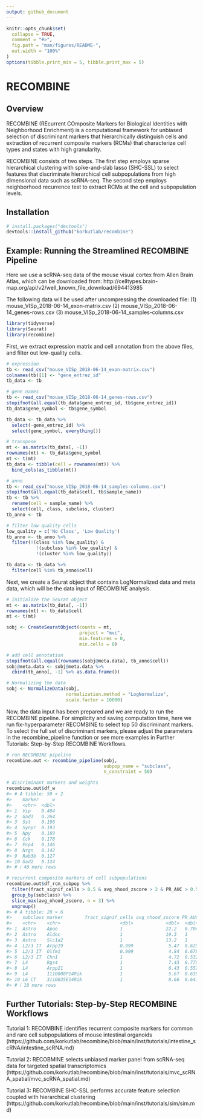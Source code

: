 ```yaml
---
output: github_document
---
```


<!-- README.md is generated from README.Rmd. Please edit that file -->

```r
knitr::opts_chunk$set(
  collapse = TRUE,
  comment = "#>",
  fig.path = "man/figures/README-",
  out.width = "100%"
)
options(tibble.print_min = 5, tibble.print_max = 5)
```

# RECOMBINE

## Overview

RECOMBINE (REcurrent COmposite Markers for Biological Identities with Neighborhood Enrichment) is a computational framework for unbiased selection of discriminant markers that hierarchically distinguish cells and extraction of recurrent composite markers (RCMs) that characterize cell types and states with high granularity.

RECOMBINE consists of two steps. The first step employs sparse hierarchical clustering with spike-and-slab lasso (SHC-SSL) to select features that discriminate hierarchical cell subpopulations from high dimensional data such as scRNA-seq. The second step employs neighborhood recurrence test to extract RCMs at the cell and subpopulation levels.

## Installation

```r
# install.packages("devtools")
devtools::install_github("korkutlab/recombine")
```

## Example: Running the Streamlined RECOMBINE Pipeline

Here we use a scRNA-seq data of the mouse visual cortex from Allen Brain Atlas, which can be downloaded from: http://celltypes.brain-map.org/api/v2/well_known_file_download/694413985

The following data will be used after uncompressing the downloaded file:
(1) mouse_VISp_2018-06-14_exon-matrix.csv
(2) mouse_VISp_2018-06-14_genes-rows.csv
(3) mouse_VISp_2018-06-14_samples-columns.csv

```r
library(tidyverse)
library(Seurat)
library(recombine)
```

First, we extract expression matrix and cell annotation from the above files, and filter out low-quality cells.

```r
# expression
tb <- read_csv("mouse_VISp_2018-06-14_exon-matrix.csv")
colnames(tb)[1] <- "gene_entrez_id"
tb_data <- tb

# gene names
tb <- read_csv("mouse_VISp_2018-06-14_genes-rows.csv")
stopifnot(all.equal(tb_data$gene_entrez_id, tb$gene_entrez_id))
tb_data$gene_symbol <- tb$gene_symbol

tb_data <- tb_data %>%
  select(-gene_entrez_id) %>%
  select(gene_symbol, everything())

# transpose
mt <- as.matrix(tb_data[, -1])
rownames(mt) <- tb_data$gene_symbol
mt <- t(mt)
tb_data <- tibble(cell = rownames(mt)) %>%
  bind_cols(as_tibble(mt))

# anno
tb <- read_csv("mouse_VISp_2018-06-14_samples-columns.csv")
stopifnot(all.equal(tb_data$cell, tb$sample_name))
tb <- tb %>%
  rename(cell = sample_name) %>%
  select(cell, class, subclass, cluster)
tb_anno <- tb

# filter low quality cells
low_quality = c('No Class', 'Low Quality')
tb_anno <- tb_anno %>%
  filter(!(class %in% low_quality) &
           !(subclass %in% low_quality) &
           !(cluster %in% low_quality))

tb_data <- tb_data %>%
  filter(cell %in% tb_anno$cell)
```

Next, we create a Seurat object that contains LogNormalized data and meta data, which will be the data input of RECOMBINE analysis. 

```r
# Initialize the Seurat object
mt <- as.matrix(tb_data[, -1])
rownames(mt) <- tb_data$cell
mt <- t(mt)

sobj <- CreateSeuratObject(counts = mt,
                           project = "mvc",
                           min.features = 0,
                           min.cells = 0)

# add cell annotation
stopifnot(all.equal(rownames(sobj@meta.data), tb_anno$cell))
sobj@meta.data <- sobj@meta.data %>%
  cbind(tb_anno[, -1] %>% as.data.frame())

# Normalizing the data
sobj <- NormalizeData(sobj, 
                      normalization.method = "LogNormalize", 
                      scale.factor = 10000)
```

Now, the data input has been prepared and we are ready to run the RECOMBINE pipeline. For simplicity and saving computation time, here we run fix-hyperparameter RECOMBINE to select top 50 discriminant markers. To select the full set of discriminant markers, please adjust the parameters in the recombine_pipeline function or see more examples in Further Tutorials: Step-by-Step RECOMBINE Workflows.

```r
# run RECOMBINE pipeline
recombine.out <- recombine_pipeline(sobj, 
                                    subpop_name = "subclass",
                                    n_constraint = 50)

# discriminant markers and weights
recombine.out$df_w
#> # A tibble: 50 × 2
#>    marker     w
#>    <chr>  <dbl>
#> 1  Vip    0.404
#> 2  Gad1   0.264
#> 3  Sst    0.196
#> 4  Synpr  0.193
#> 5  Npy    0.189
#> 6  Cck    0.178
#> 7  Pcp4   0.146
#> 8  Nrgn   0.142
#> 9  Rab3b  0.127
#> 10 Gad2   0.124
#> # ℹ 40 more rows

# recurrent composite markers of cell subpopulations
recombine.out$df_rcm_subpop %>%
  filter(fract_signif_cells > 0.5 & avg_nhood_zscore > 2 & PR_AUC > 0.5) %>%
  group_by(subclass) %>%
  slice_max(avg_nhood_zscore, n = 3) %>%
  ungroup()
#> # A tibble: 28 × 6
#>    subclass marker        fract_signif_cells avg_nhood_zscore PR_AUC ROC_AUC
#>    <chr>    <chr>                      <dbl>            <dbl>  <dbl>   <dbl>
#> 1  Astro    Apoe                       1                22.2   0.704   0.996
#> 2  Astro    Aldoc                      1                19.3   1       1
#> 3  Astro    Slc1a2                     1                13.2   1       1
#> 4  L2/3 IT  Arpp19                     0.999             5.47  0.629   0.950
#> 5  L2/3 IT  Olfm1                      0.999             4.84  0.678   0.951
#> 6  L2/3 IT  Chn1                       1                 4.72  0.532   0.957
#> 7  L4       Rgs4                       1                 7.43  0.779   0.985
#> 8  L4       Arpp21                     1                 6.43  0.552   0.960
#> 9  L4       1110008P14Rik              1                 5.67  0.639   0.943
#> 10 L6 CT    3110035E14Rik              1                 8.66  0.641   0.984
#> # ℹ 18 more rows
```

## Further Tutorials: Step-by-Step RECOMBINE Workflows

Tutorial 1: RECOMBINE identifies recurrent composite markers for common and rare cell subpopulations of mouse intestinal organoids (https://github.com/korkutlab/recombine/blob/main/inst/tutorials/intestine_scRNA/intestine_scRNA.md)

Tutorial 2: RECOBMINE selects unbiased marker panel from scRNA-seq data for targeted spatial transcriptomics (https://github.com/korkutlab/recombine/blob/main/inst/tutorials/mvc_scRNA_spatial/mvc_scRNA_spatial.md)

Tutorial 3: RECOMBINE SHC-SSL performs accurate feature selection coupled with hierarchical clustering (https://github.com/korkutlab/recombine/blob/main/inst/tutorials/sim/sim.md)

<!-- ## Citation -->
<!-- Li X. and Korkut A. (2023) Recurrent composite markers of cell types and states.  -->
